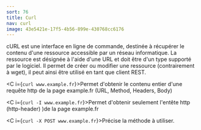 ```yaml
---
sort: 76
title: Curl
nav: curl
image: 43e5421e-17f5-4b56-899e-430768cc6176
---
```


cURL est une interface en ligne de commande, destinée à récupérer le contenu d'une ressource accessible par un réseau informatique. La ressource est désignée à l'aide d'une URL et doit être d'un type supporté par le logiciel. Il permet de créer ou modifier une ressource (contrairement à wget), il peut ainsi être utilisé en tant que client REST.

<C i={`curl www.example.fr`}>Permet d'obtenir le contenu entier d'une requête http de la page example.fr (URL, Method, Headers, Body)</C>

<C i={`curl -I www.example.fr`}>Permet d'obtenir seulement l'entête http (http-header) )de la page example.fr</C>

<C i={`curl -X POST www.example.fr`}>Précise la méthode à utiliser.</C>


